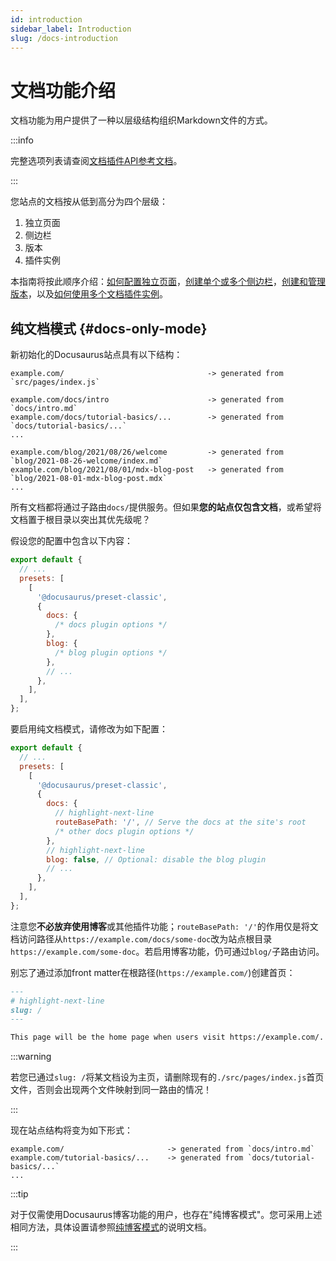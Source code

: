 ```yaml
---
id: introduction
sidebar_label: Introduction
slug: /docs-introduction
---
```


# 文档功能介绍

文档功能为用户提供了一种以层级结构组织Markdown文件的方式。

:::info

完整选项列表请查阅[文档插件API参考文档](./../../api/plugins/plugin-content-docs.mdx)。

:::

您站点的文档按从低到高分为四个层级：

1. 独立页面
2. 侧边栏
3. 版本
4. 插件实例

本指南将按此顺序介绍：[如何配置独立页面](./docs-create-doc.mdx)，[创建单个或多个侧边栏](./sidebar/index.mdx)，[创建和管理版本](./versioning.mdx)，以及[如何使用多个文档插件实例](./docs-multi-instance.mdx)。

## 纯文档模式 {#docs-only-mode}

新初始化的Docusaurus站点具有以下结构：

```
example.com/                                -> generated from `src/pages/index.js`

example.com/docs/intro                      -> generated from `docs/intro.md`
example.com/docs/tutorial-basics/...        -> generated from `docs/tutorial-basics/...`
...

example.com/blog/2021/08/26/welcome         -> generated from `blog/2021-08-26-welcome/index.md`
example.com/blog/2021/08/01/mdx-blog-post   -> generated from `blog/2021-08-01-mdx-blog-post.mdx`
...
```

所有文档都将通过子路由`docs/`提供服务。但如果**您的站点仅包含文档**，或希望将文档置于根目录以突出其优先级呢？

假设您的配置中包含以下内容：

```js title="docusaurus.config.js"
export default {
  // ...
  presets: [
    [
      '@docusaurus/preset-classic',
      {
        docs: {
          /* docs plugin options */
        },
        blog: {
          /* blog plugin options */
        },
        // ...
      },
    ],
  ],
};
```

要启用纯文档模式，请修改为如下配置：

```js title="docusaurus.config.js"
export default {
  // ...
  presets: [
    [
      '@docusaurus/preset-classic',
      {
        docs: {
          // highlight-next-line
          routeBasePath: '/', // Serve the docs at the site's root
          /* other docs plugin options */
        },
        // highlight-next-line
        blog: false, // Optional: disable the blog plugin
        // ...
      },
    ],
  ],
};
```

注意您**不必放弃使用博客**或其他插件功能；`routeBasePath: '/'`的作用仅是将文档访问路径从`https://example.com/docs/some-doc`改为站点根目录`https://example.com/some-doc`。若启用博客功能，仍可通过`blog/`子路由访问。

别忘了通过添加front matter在根路径(`https://example.com/`)创建首页：

```md title="docs/intro.md"
---
# highlight-next-line
slug: /
---

This page will be the home page when users visit https://example.com/.
```

:::warning

若您已通过`slug: /`将某文档设为主页，请删除现有的`./src/pages/index.js`首页文件，否则会出现两个文件映射到同一路由的情况！

:::

现在站点结构将变为如下形式：

```
example.com/                       -> generated from `docs/intro.md`
example.com/tutorial-basics/...    -> generated from `docs/tutorial-basics/...`
...
```

:::tip

对于仅需使用Docusaurus博客功能的用户，也存在"纯博客模式"。您可采用上述相同方法，具体设置请参照[纯博客模式](../../blog.mdx#blog-only-mode)的说明文档。

:::